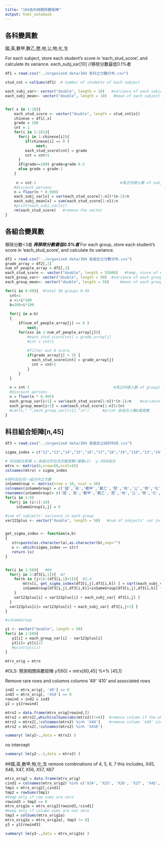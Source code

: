 ```yaml
---
title: "104各科相關係數矩陣"
output: html_notebook
---
```


## 各科變異數
國,英,數甲,數乙,歷,地,公,物,化,生

For each subject, store each student's score in 'each_stud_score', and calculate its variance.
each_subj_var[10]
//移除分數最低0.1%者 
```r
df1 = read.csv("../organized data/104 各科之分數分布.csv")

stud_cnt = colSums(df1)  # number of students of each subject

each_subj_var<- vector("double", length = 10)   #variance of each subject
each_subj_mean<- vector("double", length = 10)   #mean of each subject


for( x in 1:10){
    each_stud_score <- vector("double", length = stud_cnt[x])
    chinese = df1[,x]
    grade = 100
    cnt = 1
    for(i in 1:101){
      for(j in 1:chinese[i]){
         if(chinese[i] == 0 )
              next;
         each_stud_score[cnt] = grade
         cnt = cnt+1
      }
      if(grade==100) grade=grade-0.5
      else grade = grade-1
    }
   
     n = cnt-1                                      #真正的總人數 of subject1
    #discount persons
    n = floor(n * 0.999)
    each_subj_var[x] = var(each_stud_score[1:n])*(n-1)/n
    each_subj_mean[x] = sum(each_stud_score[1:n])/n
    #print(each_subj_var[x])
    rm(each_stud_score)   #remove the vector
}
```


## 各組合變異數
移除分數<3者***
再移除分數最低0.5%者 ***
For each group, store each student's score in 'each_stud_score', and calculate its variance.
```r
df2 = read.csv("../organized data/104 各組合之分數分布.csv")
grade_array = df2[,2]
num_of_people_array = df2[,3]
each_stud_score <- vector("double", length = 55000)   #temp, score of each student
each_group_var<- vector("double", length = 50)  #variance of each group
each_group_mean<- vector("double", length = 50)     #mean of each group

for(i in 0:49){  #total 50 groups 0-49
  cnt=1
  a =1+i*100
  b=100+i*100
  
  for(j in a:b)
  {
      if(num_of_people_array[j] == 0 )
          next;
      for(xxx in 1:num_of_people_array[j]){
          #each_stud_score[cnt] = grade_array[j]
          #cnt = cnt+1  
          
          #filter out 0 score. 
          if(grade_array[j] > 3) {
            each_stud_score[cnt] = grade_array[j]
            cnt = cnt+1  
          }
      }
  }
 
  n = cnt-1                                      #真正的總人數 of group1
  #discount persons
  n = floor(n * 0.995)
  each_group_var[i+1] = var(each_stud_score[1:n])*(n-1)/n    #variance of group1
  each_group_mean[i+1] = sum(each_stud_score[1:n])/(n) 
  #cat(n," ",each_group_var[i+1],"\n")      #print 各組合人數&變異數
}
```

## 科目組合矩陣[n,45]
```r
df3 = read.csv("../organized data/104 各組合之採計科目.csv")

sigma_index = c("12","13","14","15","16","17","18","19","110","23","24","25","26","27","28","29","210","34","35","36","37","38","39","310","45","46","47","48","49","410","56","57","58","59","510","67","68","69","610","78","79","710","89","810","910")

# 科目組合矩陣 x:各組合所包含的變異數(權重=1)  y:共50組合
mtrx <- matrix(0,nrow=50,ncol=45)  
colnames(mtrx) = sigma_index

#兩科目在同一組合中之次數
inSameGroup <- matrix(nrow = 10, ncol = 10) 
colnames(inSameGroup) = c('國','英','數甲','數乙','歷','地','公','物','化','生')
rownames(inSameGroup)= c('國','英','數甲','數乙','歷','地','公','物','化','生')
for(i in 1:9)
  for(j in (i+1):10)
     inSameGroup[i,j] = 0

#sum of subjects' variance in each group
var123plus <- vector("double", length = 50)   #sum of subjects' var in each group


get_sigma_index <- function(a,b)
{
   str=paste(as.character(a),as.character(b),sep="")
   x <- which(sigma_index == str)
   return (x)
} 


for(i in 1:50){   #60
  for(j in 2:df3[i,1]){  #2
    for(k in (j+1):(df3[i,1]+1)){  #3,4
        mtrx[i, get_sigma_index(df3[i,j],df3[i,k]) ] = sqrt(each_subj_var[df3[i,j]]*each_subj_var[df3[i,k]])  #correlation coefficient
        inSameGroup[df3[i,j],df3[i,k]]=inSameGroup[df3[i,j],df3[i,k]] + 1
    }
    var123plus[i] = var123plus[i] + each_subj_var[ df3[i,j] ]
  }
  var123plus[i]= var123plus[i] + each_subj_var[ df3[i,j+1] ]
}

#inSameGroup

y1 <- vector("double", length = 50) 
for(i in 1:50){
   y1[i] = each_group_var[i] - var123plus[i]
   y1[i]= y1[i]/2
   #print(y1[i])
}

mtrx_orig = mtrx
```


#OLS: 預測相關係數矩陣
y1[60] =  mtrx[60,45] %*% [45,1]

Remove rare rows and columns
columns '49' '410' and associated rows
```r
ind2 = mtrx_orig[, '49'] == 0
ind3 = mtrx_orig[, '410'] == 0
rowind = ind2 & ind3
y2 = y1[rowind]

mtrx2 = data.frame(mtrx_orig[rowind,])
mtrx2 = mtrx2[,which(colSums(abs(mtrx2))!=0)]  #remove column if the whole column are all 0
mtrx2 = mtrx2[,!colnames(mtrx2) %in% 'X49']    #remove column 'X49' since only one group contains both subject4 & subject9
mtrx2 = mtrx2[,!colnames(mtrx2) %in% 'X410']

summary( lm(y2~.,data = mtrx2) )
```

no intercept
```r
summary( lm(y2~.-1,data = mtrx2) )
```

##國,英,數甲,物,化,生
remove  combinations of 4, 5, 6, 7
this includes, X45, X46, X47, X56, X57, X67

```r
mtrx_orig2 = data.frame(mtrx_orig)
cind1 = colnames(mtrx_orig2) %in% c('X24', 'X25', 'X26', 'X27', 'X45', 'X46', 'X47', 'X56', 'X57', 'X67')
tmp1 = mtrx_orig2[,cind1]
tmp2 = rowSums(tmp1)
#keep only if row sums are zero
rowind3 = tmp2 == 0
mtrx_orig2a = mtrx_orig2[rowind3,!cind1]
#keep only if column sums are not zero
tmp3 = colSums(mtrx_orig2a)
mtrx_orig2a = mtrx_orig2a[, tmp3 != 0]
y3 = y1[rowind3]

summary( lm(y3~.,data = mtrx_orig2a) )
```